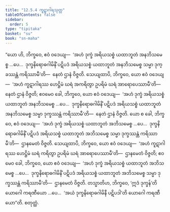 ```yaml
---
title: "12.5.4 ကူဋာဂါရသုတ္တ"
tableOfContents: false
sidebar:
  order: 5
type: "tipitaka"
basket: "su"
book: "sn-maha"
---
```



<DynamicBreadcrumb />

<Division number="1114" book="sn-maha">

<Paragraph number="2373" book="sn-maha">
“ယော ဟိ, ဘိက္ခဝေ, ဧဝံ ဝဒေယျ—  ‘အဟံ ဒုက္ခံ အရိယသစ္စံ ယထာဘူတံ အနဘိသမေစ္စ …ပေ…  ဒုက္ခနိရောဓဂါမိနိံ ပဋိပဒံ အရိယသစ္စံ ယထာဘူတံ အနဘိသမေစ္စ သမ္မာ ဒုက္ခဿန္တံ ကရိဿာမီ’တိ—  နေတံ ဌာနံ ဝိဇ္ဇတိ.
</Paragraph>

<Paragraph number="2374" book="sn-maha">
သေယျထာပိ, ဘိက္ခဝေ, ယော ဧဝံ ဝဒေယျ—  ‘အဟံ ကူဋာဂါရဿ ဟေဋ္ဌိမံ ဃရံ အကရိတွာ ဥပရိမံ ဃရံ အာရောပေဿာမီ’တိ—  နေတံ ဌာနံ ဝိဇ္ဇတိ; ဧဝမေဝ ခေါ, ဘိက္ခဝေ, ယော ဧဝံ ဝဒေယျ—  ‘အဟံ ဒုက္ခံ အရိယသစ္စံ ယထာဘူတံ အနဘိသမေစ္စ …ပေ…  ဒုက္ခနိရောဓဂါမိနိံ ပဋိပဒံ အရိယသစ္စံ ယထာဘူတံ အနဘိသမေစ္စ သမ္မာ ဒုက္ခဿန္တံ ကရိဿာမီ’တိ—  နေတံ ဌာနံ ဝိဇ္ဇတိ.
</Paragraph>

<Paragraph number="2375" book="sn-maha">
ယော စ ခေါ, ဘိက္ခဝေ, ဧဝံ ဝဒေယျ—  ‘အဟံ ဒုက္ခံ အရိယသစ္စံ ယထာဘူတံ အဘိသမေစ္စ …ပေ…  ဒုက္ခနိရောဓဂါမိနိံ ပဋိပဒံ အရိယသစ္စံ ယထာဘူတံ အဘိသမေစ္စ သမ္မာ ဒုက္ခဿန္တံ ကရိဿာမီ’တိ—  ဌာနမေတံ ဝိဇ္ဇတိ.
</Paragraph>

<Paragraph number="2376" book="sn-maha">
သေယျထာပိ, ဘိက္ခဝေ, ယော ဧဝံ ဝဒေယျ—  ‘အဟံ ကူဋာဂါရဿ ဟေဋ္ဌိမံ ဃရံ ကရိတွာ ဥပရိမံ ဃရံ အာရောပေဿာမီ’တိ—  ဌာနမေတံ ဝိဇ္ဇတိ; ဧဝမေဝ ခေါ, ဘိက္ခဝေ, ယော ဧဝံ ဝဒေယျ—  ‘အဟံ ဒုက္ခံ အရိယသစ္စံ ယထာဘူတံ အဘိသမေစ္စ …ပေ…  ဒုက္ခနိရောဓဂါမိနိံ ပဋိပဒံ အရိယသစ္စံ ယထာဘူတံ အဘိသမေစ္စ သမ္မာ ဒုက္ခဿန္တံ ကရိဿာမီ’တိ—  ဌာနမေတံ ဝိဇ္ဇတိ.
</Paragraph>

<Paragraph number="2377" book="sn-maha">
တသ္မာတိဟ, ဘိက္ခဝေ, ‘ဣဒံ ဒုက္ခန်’တိ ယောဂေါ ကရဏီယော …ပေ…  ‘အယံ ဒုက္ခနိရောဓဂါမိနီ ပဋိပဒါ’တိ ယောဂေါ ကရဏီယော”တိ.

</Paragraph>
</Division>

<Paragraph number="2378" type="center" book="sn-maha">
စတုတ္ထံ.
</Paragraph>